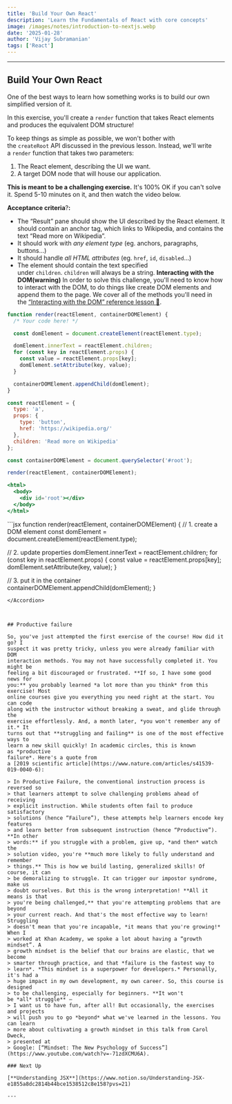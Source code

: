 ```yaml
---
title: 'Build Your Own React'
description: 'Learn the Fundamentals of React with core concepts'
image: /images/notes/introduction-to-nextjs.webp
date: '2025-01-28'
author: 'Vijay Subramanian'
tags: ['React']
---
```


---

## **Build Your Own React**

One of the best ways to learn how something works is to build our own simplified
version of it.

In this exercise, you'll create a `render` function that takes React elements
and produces the equivalent DOM structure!

To keep things as simple as possible, we won't bother with the `createRoot` API
discussed in the previous lesson. Instead, we'll write a `render` function that
takes two parameters:

1. The React element, describing the UI we want.
2. A target DOM node that will house our application.

**This is meant to be a challenging exercise.** It's 100% OK if you can't solve
it. Spend 5-10 minutes on it, and then watch the video below.

**Acceptance criteria**?**:**

- The “Result” pane should show the UI described by the React element. It should
  contain an anchor tag, which links to Wikipedia, and contains the text “Read
  more on Wikipedia”.
- It should work with *any element type* (eg. anchors, paragraphs, buttons…)
- It should handle *all HTML attributes* (eg. `href`, `id`, `disabled`…)
- The element should contain the text specified
  under `children`. `children` will always be a string. **Interacting with the
  DOM(warning)** In order to solve this challenge, you'll need to know how to
  interact with the DOM, to do things like create DOM elements and append them
  to the page. We cover all of the methods you'll need in
  the [“Interacting with the DOM” reference lesson 👀](https://courses.joshwcomeau.com/joy-of-react/10-javascript-primer/01-dom-operations).

```jsx
function render(reactElement, containerDOMElement) {
  /* Your code here! */

  const domElement = document.createElement(reactElement.type);

  domElement.innerText = reactElement.children;
  for (const key in reactElement.props) {
    const value = reactElement.props[key];
    domElement.setAttribute(key, value);
  }

  containerDOMElement.appendChild(domElement);
}

const reactElement = {
  type: 'a',
  props: {
    type: 'button',
    href: 'https://wikipedia.org/'
  },
  children: 'Read more on Wikipedia'
};

const containerDOMElement = document.querySelector('#root');

render(reactElement, containerDOMElement);
```

```jsx
<html>
  <body>
    <div id='root'></div>
  </body>
</html>
```

<Accordion header="Solution Code" >
  ```jsx
function render(reactElement, containerDOMElement) {
  // 1. create a DOM element
  const domElement = document.createElement(reactElement.type);

// 2. update properties domElement.innerText = reactElement.children; for (const
key in reactElement.props) { const value = reactElement.props[key];
domElement.setAttribute(key, value); }

// 3. put it in the container containerDOMElement.appendChild(domElement); }

```
</Accordion>



## Productive failure

So, you've just attempted the first exercise of the course! How did it go? I
suspect it was pretty tricky, unless you were already familiar with DOM
interaction methods. You may not have successfully completed it. You might be
feeling a bit discouraged or frustrated. **If so, I have some good news for
you:** you probably learned *a lot more than you think* from this exercise! Most
online courses give you everything you need right at the start. You can code
along with the instructor without breaking a sweat, and glide through the
exercise effortlessly. And, a month later, *you won't remember any of it.* It
turns out that **struggling and failing** is one of the most effective ways to
learn a new skill quickly! In academic circles, this is known as *productive
failure*. Here's a quote from
a [2019 scientific article](https://www.nature.com/articles/s41539-019-0040-6):

> In Productive Failure, the conventional instruction process is reversed so
> that learners attempt to solve challenging problems ahead of receiving
> explicit instruction. While students often fail to produce satisfactory
> solutions (hence “Failure”), these attempts help learners encode key features
> and learn better from subsequent instruction (hence “Productive”). **In other
> words:** if you struggle with a problem, give up, *and then* watch the
> solution video, you're **much more likely to fully understand and remember
> things.** This is how we build lasting, generalized skills! Of course, it can
> be demoralizing to struggle. It can trigger our impostor syndrome, make us
> doubt ourselves. But this is the wrong interpretation! **All it means is that
> you're being challenged,** that you're attempting problems that are beyond
> your current reach. And that's the most effective way to learn! Struggling
> doesn't mean that you're incapable, *it means that you're growing!* When I
> worked at Khan Academy, we spoke a lot about having a “growth mindset”. A
> growth mindset is the belief that our brains are elastic, that we become
> smarter through practice, and that *failure is the fastest way to
> learn*. *This mindset is a superpower for developers.* Personally, it's had a
> huge impact in my own development, my own career. So, this course is designed
> to be challenging, especially for beginners. **It won't be *all* struggle** —
> I want us to have fun, after all! But occasionally, the exercises and projects
> will push you to go *beyond* what we've learned in the lessons. You can learn
> more about cultivating a growth mindset in this talk from Carol Dweck,
> presented at
> Google: [“Mindset: The New Psychology of Success”](https://www.youtube.com/watch?v=-71zdXCMU6A).

### Next Up

[**Understanding JSX**](https://www.notion.so/Understanding-JSX-e1855a8dc2814b44bce1538512c8e158?pvs=21)

---
```
